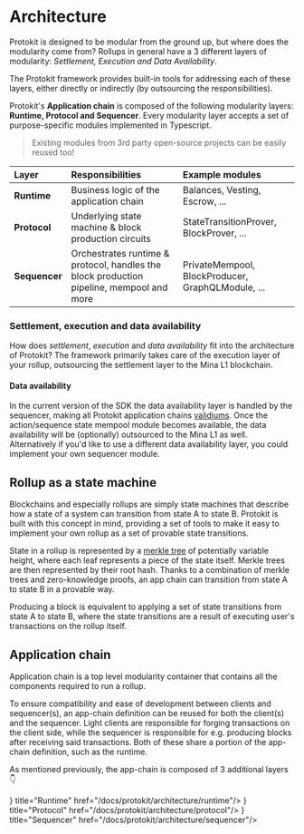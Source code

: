 
# Architecture

Protokit is designed to be modular from the ground up, but where does the modularity come from? 
Rollups in general have a 3 different layers of modularity: _Settlement, Execution and Data Availability_.

The Protokit framework provides built-in tools for addressing each of these layers, either directly or indirectly (by outsourcing the responsibilities).

Protokit's __Application chain__ is composed of the following modularity layers: __Runtime, Protocol and Sequencer__.
Every modularity layer accepts a set of purpose-specific modules implemented in Typescript.

> Existing modules from 3rd party open-source projects can be easily reused too!

| Layer     | Responsibilities | Example modules |
|:----------|:-----|:--------|
| **Runtime**     | Business logic of the application chain  | Balances, Vesting, Escrow, ...   |
| **Protocol**     | Underlying state machine & block production circuits  | StateTransitionProver, BlockProver, ... |
| **Sequencer**  | Orchestrates runtime & protocol, handles the block production pipeline, mempool and more  | PrivateMempool, BlockProducer, GraphQLModule, ...|


### Settlement, execution and data availability

How does _settlement_, _execution_ and _data availability_ fit into the architecture of Protokit? The framework primarily takes care of the execution layer of your rollup, 
outsourcing the settlement layer to the Mina L1 blockchain.

#### Data availability

In the current version of the SDK the data availability layer is handled by the sequencer,
making all Protokit application chains [validiums](https://ethereum.org/en/developers/docs/scaling/validium/).
Once the action/sequence state mempool module becomes available, the data availability will be (optionally) outsourced to the Mina L1 as well. 
Alternatively if you'd like to use a different data availability layer, you could implement your own sequencer module.

## Rollup as a state machine

Blockchains and especially rollups are simply state machines that describe how a state of a system can transition from state A to state B. 
Protokit is built with this concept in mind, providing a set of tools to make it easy to implement your own rollup as a set of provable state transitions.

State in a rollup is represented by a [merkle tree](https://en.wikipedia.org/wiki/Merkle_tree) of potentially variable height, where each leaf represents a piece of the state itself. 
Merkle trees are then represented by their root hash. Thanks to a combination of merkle trees and zero-knowledge proofs, an app chain can transition from state A to state B in a provable way.

Producing a block is equivalent to applying a set of state transitions from state A to state B, where the state transitions are a result of executing user's transactions on the rollup itself.

## Application chain

Application chain is a top level modularity container that contains all the components required to run a rollup. 

To ensure compatibility and ease of development between clients and sequencer(s), an app-chain definition can be reused for both the client(s) and the sequencer.
Light clients are responsible for forging transactions on the client side, while the sequencer is responsible for e.g. producing blocks after receiving said transactions.
Both of these share a portion of the app-chain definition, such as the runtime.

As mentioned previously, the app-chain is composed of 3 additional layers 👇

<Cards>
  <Card icon={<ExternalLink/>} title="Runtime" href="/docs/protokit/architecture/runtime"/>
  <Card icon={<ExternalLink/>} title="Protocol" href="/docs/protokit/architecture/protocol"/>
  <Card icon={<ExternalLink/>} title="Sequencer" href="/docs/protokit/architecture/sequencer"/>
</Cards>